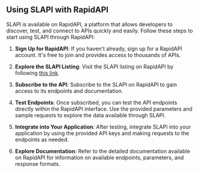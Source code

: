 
## Using SLAPI with RapidAPI

SLAPI is available on RapidAPI, a platform that allows developers to discover, test, and connect to APIs quickly and easily. Follow these steps to start using SLAPI through RapidAPI:

1. **Sign Up for RapidAPI**: If you haven't already, sign up for a RapidAPI account. It's free to join and provides access to thousands of APIs.

2. **Explore the SLAPI Listing**: Visit the SLAPI listing on RapidAPI by following [this link](https://rapidapi.com/nizarhaider/api/slapi1).

3. **Subscribe to the API**: Subscribe to the SLAPI on RapidAPI to gain access to its endpoints and documentation.

4. **Test Endpoints**: Once subscribed, you can test the API endpoints directly within the RapidAPI interface. Use the provided parameters and sample requests to explore the data available through SLAPI.

5. **Integrate into Your Application**: After testing, integrate SLAPI into your application by using the provided API keys and making requests to the endpoints as needed.

6. **Explore Documentation**: Refer to the detailed documentation available on RapidAPI for information on available endpoints, parameters, and response formats.

